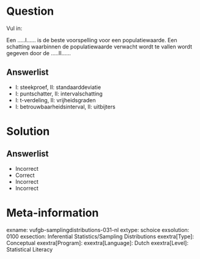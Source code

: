 Question
========
Vul in: 

Een …..I…… is de beste voorspelling voor een populatiewaarde. Een schatting waarbinnen de populatiewaarde verwacht wordt te vallen wordt gegeven door de …..II…...
  
Answerlist
----------
* I: steekproef, II: standaarddeviatie
* I: puntschatter, II: intervalschatting
* I: t-verdeling, II: vrijheidsgraden
* I: betrouwbaarheidsinterval, II: uitbijters


Solution
========

Answerlist
----------
* Incorrect
* Correct
* Incorrect
* Incorrect

Meta-information
================
exname: vufgb-samplingdistributions-031-nl
extype: schoice
exsolution: 0100
exsection: Inferential Statistics/Sampling Distributions
exextra[Type]: Conceptual
exextra[Program]: 
exextra[Language]: Dutch
exextra[Level]: Statistical Literacy